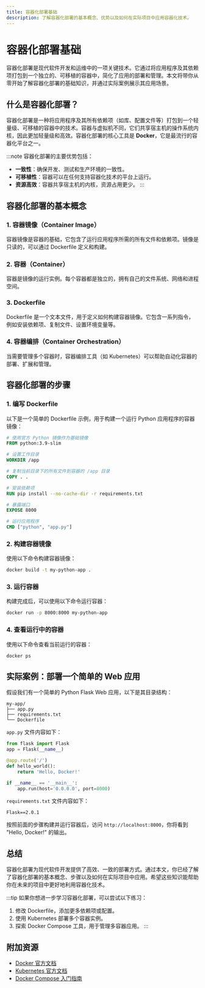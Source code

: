 ```yaml
---
title: 容器化部署基础
description: 了解容器化部署的基本概念、优势以及如何在实际项目中应用容器化技术。
---
```


# 容器化部署基础

容器化部署是现代软件开发和运维中的一项关键技术。它通过将应用程序及其依赖项打包到一个独立的、可移植的容器中，简化了应用的部署和管理。本文将带你从零开始了解容器化部署的基础知识，并通过实际案例展示其应用场景。

## 什么是容器化部署？

容器化部署是一种将应用程序及其所有依赖项（如库、配置文件等）打包到一个轻量级、可移植的容器中的技术。容器与虚拟机不同，它们共享宿主机的操作系统内核，因此更加轻量级和高效。容器化部署的核心工具是 **Docker**，它是最流行的容器化平台之一。

:::note
容器化部署的主要优势包括：
- **一致性**：确保开发、测试和生产环境的一致性。
- **可移植性**：容器可以在任何支持容器化技术的平台上运行。
- **资源高效**：容器共享宿主机的内核，资源占用更少。
:::

## 容器化部署的基本概念

### 1. 容器镜像（Container Image）
容器镜像是容器的基础，它包含了运行应用程序所需的所有文件和依赖项。镜像是只读的，可以通过 Dockerfile 定义和构建。

### 2. 容器（Container）
容器是镜像的运行实例。每个容器都是独立的，拥有自己的文件系统、网络和进程空间。

### 3. Dockerfile
Dockerfile 是一个文本文件，用于定义如何构建容器镜像。它包含一系列指令，例如安装依赖项、复制文件、设置环境变量等。

### 4. 容器编排（Container Orchestration）
当需要管理多个容器时，容器编排工具（如 Kubernetes）可以帮助自动化容器的部署、扩展和管理。

## 容器化部署的步骤

### 1. 编写 Dockerfile
以下是一个简单的 Dockerfile 示例，用于构建一个运行 Python 应用程序的容器镜像：

```dockerfile
# 使用官方 Python 镜像作为基础镜像
FROM python:3.9-slim

# 设置工作目录
WORKDIR /app

# 复制当前目录下的所有文件到容器的 /app 目录
COPY . .

# 安装依赖项
RUN pip install --no-cache-dir -r requirements.txt

# 暴露端口
EXPOSE 8000

# 运行应用程序
CMD ["python", "app.py"]
```

### 2. 构建容器镜像
使用以下命令构建容器镜像：

```bash
docker build -t my-python-app .
```

### 3. 运行容器
构建完成后，可以使用以下命令运行容器：

```bash
docker run -p 8000:8000 my-python-app
```

### 4. 查看运行中的容器
使用以下命令查看当前运行的容器：

```bash
docker ps
```

## 实际案例：部署一个简单的 Web 应用

假设我们有一个简单的 Python Flask Web 应用，以下是其目录结构：

```
my-app/
├── app.py
├── requirements.txt
└── Dockerfile
```

`app.py` 文件内容如下：

```python
from flask import Flask
app = Flask(__name__)

@app.route('/')
def hello_world():
    return 'Hello, Docker!'

if __name__ == '__main__':
    app.run(host='0.0.0.0', port=8000)
```

`requirements.txt` 文件内容如下：

```
Flask==2.0.1
```

按照前面的步骤构建并运行容器后，访问 `http://localhost:8000`，你将看到 "Hello, Docker!" 的输出。

## 总结

容器化部署为现代软件开发提供了高效、一致的部署方式。通过本文，你已经了解了容器化部署的基本概念、步骤以及如何在实际项目中应用。希望这些知识能帮助你在未来的项目中更好地利用容器化技术。

:::tip
如果你想进一步学习容器化部署，可以尝试以下练习：
1. 修改 Dockerfile，添加更多依赖项或配置。
2. 使用 Kubernetes 部署多个容器实例。
3. 探索 Docker Compose 工具，用于管理多容器应用。
:::

## 附加资源

- [Docker 官方文档](https://docs.docker.com/)
- [Kubernetes 官方文档](https://kubernetes.io/docs/home/)
- [Docker Compose 入门指南](https://docs.docker.com/compose/gettingstarted/)
